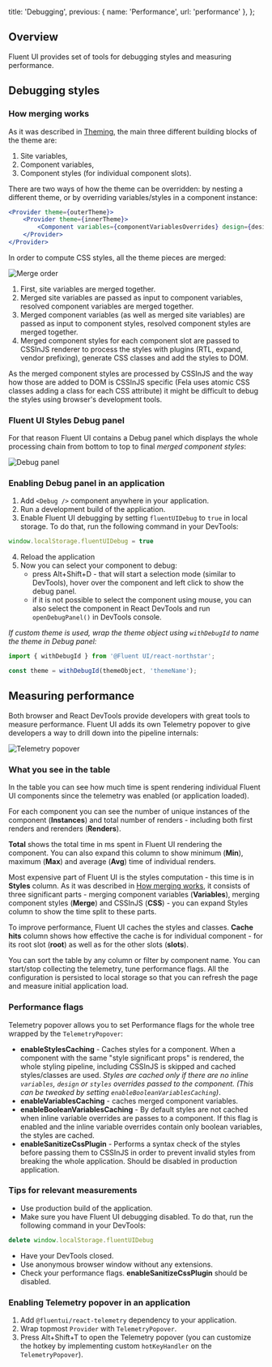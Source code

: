   title: 'Debugging',
  previous: { name: 'Performance', url: 'performance' },
};

## Overview

Fluent UI provides set of tools for debugging styles and measuring performance.

## Debugging styles

### How merging works

As it was described in [Theming](/theming), the main three different building blocks of the theme are:

1. Site variables,
2. Component variables,
3. Component styles (for individual component slots).

There are two ways of how the theme can be overridden: by nesting a different theme, or by overriding variables/styles in a component instance:

```jsx
<Provider theme={outerTheme}>
    <Provider theme={innerTheme}>
        <Component variables={componentVariablesOverrides} design={designStyleOverrides} styles={componentStyleOverrides} />
    </Provider>
</Provider>
```

In order to compute CSS styles, all the theme pieces are merged:

![Merge order](https://fabricweb.azureedge.net/fabric-website/assets/images/merge-themes.png)

1. First, site variables are merged together.
2. Merged site variables are passed as input to component variables, resolved component variables are merged together.
3. Merged component variables (as well as merged site variables) are passed as input to component styles, resolved component styles are merged together.
4. Merged component styles for each component slot are passed to CSSInJS renderer to process the styles with plugins (RTL, expand, vendor prefixing), generate CSS classes and add the styles to DOM.

As the merged component styles are processed by CSSInJS and the way how those are added to DOM is CSSInJS specific (Fela uses atomic CSS classes adding a class for each CSS attribute) it might be difficult to debug the styles using browser's development tools.

### Fluent UI Styles Debug panel

For that reason Fluent UI contains a Debug panel which displays the whole processing chain from bottom to top to final *merged component styles*:

![Debug panel](https://fabricweb.azureedge.net/fabric-website/assets/images/debug-panel.png)

### Enabling Debug panel in an application

1. Add `<Debug />` component anywhere in your application.
2. Run a development build of the application.
3. Enable Fluent UI debugging by setting `fluentUIDebug` to `true` in local storage. To do that, run the following command in your DevTools:

```js
window.localStorage.fluentUIDebug = true
```

4. Reload the application
5. Now you can select your component to debug:
    - press Alt+Shift+D - that will start a selection mode (similar to DevTools), hover over the component and left click to show the debug panel.
    - if it is not possible to select the component using mouse, you can also select the component in React DevTools and run `openDebugPanel()` in DevTools console.

*If custom theme is used, wrap the theme object using `withDebugId` to name the theme in Debug panel:*
```jsx
import { withDebugId } from '@Fluent UI/react-northstar';

const theme = withDebugId(themeObject, 'themeName');
```

## Measuring performance

Both browser and React DevTools provide developers with great tools to measure performance. Fluent UI adds its own Telemetry popover to give developers
a way to drill down into the pipeline internals:

![Telemetry popover](https://fabricweb.azureedge.net/fabric-website/assets/images/telemetry-popover.png)

### What you see in the table

In the table you can see how much time is spent rendering individual Fluent UI components since the telemetry was enabled (or application loaded).

For each component you can see the number of unique instances of the component (**Instances**) and total number of renders - including both first renders and rerenders (**Renders**).

**Total** shows the total time in ms spent in Fluent UI rendering the component. You can also expand this column to show minimum (**Min**), maximum (**Max**) and average (**Avg**) time of individual renders.

Most expensive part of Fluent UI is the styles computation - this time is in **Styles** column. As it was described in [How merging works](#how-merging-works),
it consists of three significant parts - merging component variables (**Variables**), merging component styles (**Merge**) and CSSInJS (**CSS**) - you can expand Styles column to show the time split to these parts.

To improve performance, Fluent UI caches the styles and classes. **Cache hits** column shows how effective the cache is for individual component - for its root slot (**root**) as well as for the other slots (**slots**).

You can sort the table by any column or filter by component name. You can start/stop collecting the telemetry, tune performance flags.
All the configuration is persisted to local storage so that you can refresh the page and measure initial application load.

### Performance flags
Telemetry popover allows you to set Performance flags for the whole tree wrapped by the `TelemetryPopover`:

- **enableStylesCaching** - Caches styles for a component. When a component with the same "style significant props" is rendered, the whole
styling pipeline, including CSSInJS is skipped and cached styles/classes are used. *Styles are cached only if there are no inline `variables`, `design` or `styles` overrides passed to the component.
(This can be tweaked by setting `enableBooleanVariablesCaching`)*.
- **enableVariablesCaching** - caches merged component variables.
- **enableBooleanVariablesCaching** - By default styles are not cached when inline variable overrides are passes to a component.
If this flag is enabled and the inline variable overrides contain only boolean variables, the styles are cached.
- **enableSanitizeCssPlugin** - Performs a syntax check of the styles before passing them to CSSInJS in order to prevent invalid styles from breaking the whole application.
Should be disabled in production application.

### Tips for relevant measurements
- Use production build of the application.
- Make sure you have Fluent UI debugging disabled. To do that, run the following command in your DevTools:

```js
delete window.localStorage.fluentUIDebug
```

- Have your DevTools closed.
- Use anonymous browser window without any extensions.
- Check your performance flags. **enableSanitizeCssPlugin** should be disabled.

### Enabling Telemetry popover in an application

1. Add `@fluentui/react-telemetry` dependency to your application.
2. Wrap topmost `Provider` with `TelemetryPopover`.
3. Press Alt+Shift+T to open the Telemetry popover (you can customize the hotkey by implementing custom `hotKeyHandler` on the `TelemetryPopover`).
